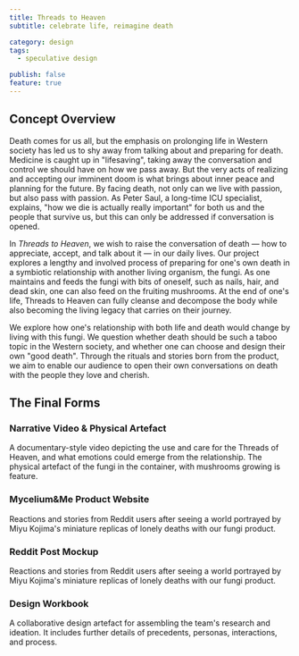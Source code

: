 ```yaml
---
title: Threads to Heaven
subtitle: celebrate life, reimagine death

category: design
tags:
  - speculative design

publish: false
feature: true
---
```


## Concept Overview

Death comes for us all, but the emphasis on prolonging life in Western society has led us to shy away from talking about and preparing for death. Medicine is caught up in "lifesaving", taking away the conversation and control we should have on how we pass away. But the very acts of realizing and accepting our imminent doom is what brings about inner peace and planning for the future. By facing death, not only can we live with passion, but also pass with passion. As Peter Saul, a long-time ICU specialist, explains, "how we die is actually really important" for both us and the people that survive us, but this can only be addressed if conversation is opened.

In _Threads to Heaven_, we wish to raise the conversation of death — how to appreciate, accept, and talk about it — in our daily lives. Our project explores a lengthy and involved process of preparing for one's own death in a symbiotic relationship with another living organism, the fungi. As one maintains and feeds the fungi with bits of oneself, such as nails, hair, and dead skin, one can also feed on the fruiting mushrooms. At the end of one's life, Threads to Heaven can fully cleanse and decompose the body while also becoming the living legacy that carries on their journey.

We explore how one's relationship with both life and death would change by living with this fungi. We question whether death should be such a taboo topic in the Western society, and whether one can choose and design their own "good death". Through the rituals and stories born from the product, we aim to enable our audience to open their own conversations on death with the people they love and cherish.


## The Final Forms

### Narrative Video & Physical Artefact

A documentary-style video depicting the use and care for the Threads of Heaven, and what emotions could emerge from the relationship. The physical artefact of the fungi in the container, with mushrooms growing is feature.

### Mycelium&Me Product Website

Reactions and stories from Reddit users after seeing a world portrayed by Miyu Kojima's miniature replicas of lonely deaths with our fungi product.

### Reddit Post Mockup

Reactions and stories from Reddit users after seeing a world portrayed by Miyu Kojima's miniature replicas of lonely deaths with our fungi product.

### Design Workbook

A collaborative design artefact for assembling the team's research and ideation. It includes further details of precedents, personas, interactions, and process.
